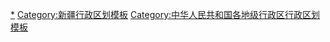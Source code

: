 {{Navbox
|listclass = hlist
|name = 塔城地区行政区划
|title = [[塔城地区]]行政区划
|above = 省级行政区：[[新疆维吾尔自治区]]　　行政公署驻地：[[塔城市]]
|image = [[File:Administrative Division Tacheng.png|150px]]
|state = {{{state<includeonly>|collapsed</includeonly>}}}

|group1style = background: #ececec; text-align: center;
|group1 = [[县级行政区]]
|liststyle = background: #ececec; text-align: center;
|list1 = 7[[县级行政区]]（3[[县级市]]、3[[县 (中华人民共和国)|县]]、1[[自治县]]）；75[[乡级行政区]]（8[[街道办事处]]、34[[行政建制镇|镇]]、28[[乡 (中华人民共和国)|乡]]、5[[民族乡]]）

|group2 = [[县级市]]
|groupstyle = text-align: center;
|list2 = {{Navbox|child

|group1 = [[塔城市]]
|list1 =  {{Navbox|child
|group1 = 3街道
|list1 = 
* [[和平街道 (塔城市)|和平街道]]
* [[杜别克街道]]
* [[新城街道 (塔城市)|新城街道]]
|group2 = 2镇
|list2 = 
* [[二工镇 (塔城市)|二工镇]]
* [[恰夏镇]]
|group3 = 3乡
|list3 = 
* [[喀拉哈巴克乡]]
* [[阿不都拉乡]]
* [[也门勒乡]]
|group4 = 1民族乡
|list4 = 
* [[阿西尔达斡尔族乡]]
}}

|group2 = [[乌苏市]]
|list2 =  {{Navbox|child
|group1 = 5街道
|list1 = 
* [[新市区街道 (乌苏市)|新市区街道]]
* [[南苑街道 (乌苏市)|南苑街道]]
* [[西城街道 (乌苏市)|西城街道]]
* [[虹桥街道 (乌苏市)|虹桥街道]]
* [[奎河街道]]
|group2 = 10镇
|list2 = 
* [[白杨沟镇]]
* [[哈图布呼镇]]
* [[皇宫镇]]
* [[车排子镇]]
* [[甘河子镇 (乌苏市)|甘河子镇]]
* [[百泉镇 (乌苏市)|百泉镇]]
* [[四棵树镇]]
* [[古尔图镇]]
* [[西湖镇 (乌苏市)|西湖镇]]
* [[西大沟镇]]
|group3 = 5乡
|list3 = 
* [[八十四户乡]]
* [[夹河子乡]]
* [[九间楼乡]]
* [[石桥乡 (乌苏市)|石桥乡]]
* [[头台乡]]
|group4 = 2民族乡
|list4 = 
* [[吉尔格勒特郭愣蒙古族乡]]
* [[塔布勒合特蒙古族乡]]
}}

|group3 = [[沙湾市]]
|list3 =  {{Navbox|child
|group1 = 9镇
|list1 = 
* [[四道河子镇]]
* [[老沙湾镇]]
* [[乌兰乌苏镇]]
* [[安集海镇]]
* [[东湾镇 (沙湾市)|东湾镇]]
* [[西戈壁镇]]
* [[柳毛湾镇]]
* [[金沟河镇]]
* [[三道河子镇]]
|group2 = 3乡
|list2 = 
* [[商户地乡]]
* [[大泉乡]]
* [[博尔通古乡]]
}}
}}

|group3 = [[县 (中华人民共和国)|县]]
|list3 = {{Navbox|child

|group1 = [[额敏县]]
|list1 =  {{Navbox|child
|group1 = 6镇
|list1 = 
* [[额敏镇]]
* [[玉什喀拉苏镇]]
* [[杰勒阿尕什镇]]
* [[上户镇]]
* [[玛热勒苏镇]]
* [[喀拉也木勒镇]]
|group2 = 3乡
|list2 = 
* [[郊区乡]]
* [[喇嘛昭乡]]
* [[二道桥乡]]
|group3 = 2民族乡
|list3 = 
* [[额玛勒郭楞蒙古族乡]]
* [[霍吉尔特蒙古族乡]]
}}

|group3 = [[托里县]]
|list3 =  {{Navbox|child
|group1 = 3镇
|list1 = 
* [[托里镇]]
* [[铁厂沟镇 (托里县)|铁厂沟镇]]
* [[庙尔沟镇]]
|group2 = 4乡
|list2 = 
* [[多拉特乡]]
* [[乌雪特乡]]
* [[库普乡]]
* [[阿克别里斗乡]]
}}

|group4 = [[裕民县]]
|list4 =  {{Navbox|child
|group1 = 2镇
|list1 = 
* [[哈拉布拉镇]]
* [[吉也克镇]]
|group2 = 4乡
|list2 = 
* [[哈拉布拉乡]]
* [[新地乡 (裕民县)|新地乡]]
* [[阿勒腾也木勒乡]]
* [[江格斯乡]]
}}
}}

|group4 = [[自治县]]
|list4 = {{Navbox|child

|group1 = [[和布克赛尔蒙古自治县]]
|list1 =  {{Navbox|child
|group1 = 2镇
|list1 = 
* [[和布克赛尔镇]]
* [[和什托洛盖镇]]
|group2 = 6乡
|list2 = 
* [[夏孜盖乡]]
* [[铁布肯乌散乡]]
* [[查干库勒乡]]
* [[巴音傲瓦乡]]
* [[莫特格乡]]
* [[查和特乡]]
}}
}}
}}
<noinclude>
[[Category:塔城行政区划|*]]
[[Category:新疆行政区划模板]]
[[Category:中华人民共和国各地级行政区行政区划模板]]
</noinclude>